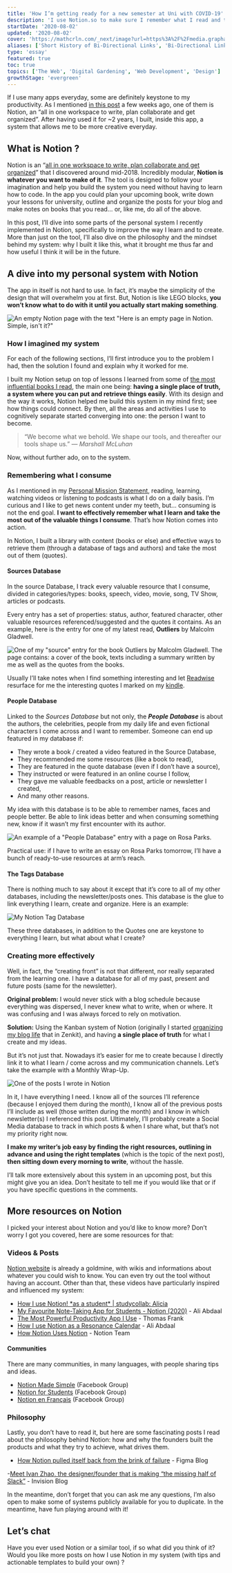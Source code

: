 ```yaml
---
title: 'How I’m getting ready for a new semester at Uni with COVID-19'
description: 'I use Notion.so to make sure I remember what I read and to help me learn and create more effectively every day. Here is a dive into my system.'
startDate: '2020-08-02'
updated: '2020-08-02'
cover: 'https://mathcrln.com/_next/image?url=https%3A%2F%2Fmedia.graphassets.com%2Fv1kOqPcIRt2D8aL7XNTz&w=1920&q=75'
aliases: ['Short History of Bi-Directional Links', 'Bi-Directional Link', 'Bi-Directional Links']
type: 'essay'
featured: true
toc: true
topics: ['The Web', 'Digital Gardening', 'Web Development', 'Design']
growthStage: 'evergreen'
---
```


If I use many apps everyday, some are definitely keystone to my productivity. As I mentioned [in this post](/blog/10-favorite-apps/) a few weeks ago, one of them is Notion, an “all in one workspace to write, plan collaborate and get organized”. After having used it for ~2 years, I built, inside this app, a system that allows me to be more creative everyday.

## What is Notion ?

Notion is an “[all in one workspace to write, plan collaborate and get organized](https://www.notion.so)” that I discovered around mid-2018. Incredibly modular, **Notion is whatever you want to make of it**. The tool is designed to follow your imagination and help you build the system you need without having to learn how to code. In the app you could plan your upcoming book, write down your lessons for university, outline and organize the posts for your blog and make notes on books that you read... or, like me, do all of the above.

In this post, I’ll dive into some parts of the personal system I recently implemented in Notion, specifically to improve the way I learn and to create. More than just on the tool, I’ll also dive on the philosophy and the mindset behind my system: why I built it like this, what it brought me thus far and how useful I think it will be in the future.

## A dive into my personal system with Notion

The app in itself is not hard to use. In fact, it’s maybe the simplicity of the design that will overwhelm you at first. But, Notion is like LEGO blocks, **you won’t know what to do with it until you actually start making something**.

![An empty Notion page with the text "Here is an empty page in Notion. Simple, isn't it?"](https://media.graphcms.com/oRQ0hLvtTqaz4D748jyT)

### How I imagined my system

For each of the following sections, I’ll first introduce you to the problem I had, then the solution I found and explain why it worked for me.

I built my Notion setup on top of lessons I learned from some of [the most influential books I read](/library/self-help-books/), the main one being: **having a single place of truth, a system where you can put and retrieve things easily**. With its design and the way it works, Notion helped me build this system in my mind first; see how things could connect. By then, all the areas and activities I use to cognitively separate started converging into one: the person I want to become.

> “We become what we behold. We shape our tools, and thereafter our tools shape us.” — _Marshall McLuhan_

Now, without further ado, on to the system.

### Remembering what I consume

As I mentioned in my [Personal Mission Statement](/blog/personal-mission-statement/), reading, learning, watching videos or listening to podcasts is what I do on a daily basis. I’m curious and I like to get news content under my teeth, but... consuming is not the end goal. **I want to effectively remember what I learn and take the most out of the valuable things I consume**. That’s how Notion comes into action.

In Notion, I built a library with content (books or else) and effective ways to retrieve them (through a database of tags and authors) and take the most out of them (quotes).

#### Sources Database

In the source Database, I track every valuable resource that I consume, divided in categories/types: books, speech, video, movie, song, TV Show, articles or podcasts.

Every entry has a set of properties: status, author, featured character, other valuable resources referenced/suggested and the quotes it contains. As an example, here is the entry for one of my latest read, **Outliers** by Malcolm Gladwell.

![One of my "source" entry for the book Outliers by Malcolm Gladwell. The page contains: a cover of the book, texts including a summary written by me as well as the quotes from the books.](https://media.graphcms.com/7KtHIV0YRs2VNznB2o2O)

Usually I’ll take notes when I find something interesting and let [Readwise](https://readwise.io/) resurface for me the interesting quotes I marked on my [kindle](/blog/e-reader/).

#### People Database

Linked to the _Sources Database_ but not only, the **_People_ _Database_** is about the authors, the celebrities, people from my daily life and even fictional characters I come across and I want to remember. Someone can end up featured in my database if:

-   They wrote a book / created a video featured in the Source Database,
-   They recommended me some resources (like a book to read),
-   They are featured in the quote database (even if I don’t have a source),
-   They instructed or were featured in an online course I follow,
-   They gave me valuable feedbacks on a post, article or newsletter I created,
-   And many other reasons.

My idea with this database is to be able to remember names, faces and people better. Be able to link ideas better and when consuming something new, know if it wasn’t my first encounter with its author.

![An example of a "People Database" entry with a page on Rosa Parks.](https://media.graphcms.com/CQ6CgBNCRfebqSMLAMcT)

Practical use: if I have to write an essay on Rosa Parks tomorrow, I’ll have a bunch of ready-to-use resources at arm’s reach.

#### The Tags Database

There is nothing much to say about it except that it’s core to all of my other databases, including the newsletter/posts ones. This database is the glue to link everything I learn, create and organize. Here is an example:

![My Notion Tag Database](https://media.graphcms.com/0Frx0FJuQ6aaRdb4WbLk)

These three databases, in addition to the Quotes one are keystone to everything I learn, but what about what I create?

### Creating more effectively

Well, in fact, the “creating front” is not that different, nor really separated from the learning one. I have a database for all of my past, present and future posts (same for the newsletter).

**Original problem:** I would never stick with a blog schedule because everything was dispersed, I never knew what to write, when or where. It was confusing and I was always forced to rely on motivation.

**Solution:** Using the Kanban system of Notion (originally I started [organizing my blog life](/blog/organize-your-blog-life/) that in Zenkit), and having **a single place of truth** for what I create and my ideas.

But it’s not just that. Nowadays it’s easier for me to create because I directly link it to what I learn / come across and my communication channels. Let’s take the example with a Monthly Wrap-Up.

![One of the posts I wrote in Notion](https://media.graphcms.com/SbXGauvZQm255MMbmJa9)

In it, I have everything I need. I know all of the sources I’ll reference (because I enjoyed them during the month), I know all of the previous posts I’ll include as well (those written during the month) and I know in which newsletter(s) I referenced this post. Ultimately, I’ll probably create a Social Media database to track in which posts & when I share what, but that’s not my priority right now.

**I make my writer’s job easy by finding the right resources, outlining in advance and using the right templates** (which is the topic of the next post), **then sitting down every morning to write**, without the hassle.

I’ll talk more extensively about this system in an upcoming post, but this might give you an idea. Don’t hesitate to tell me if you would like that or if you have specific questions in the comments.

## More resources on Notion

I picked your interest about Notion and you’d like to know more? Don’t worry I got you covered, here are some resources for that:

### Videos & Posts

[Notion website](https://www.notion.so/) is already a goldmine, with wikis and informations about whatever you could wish to know. You can even try out the tool without having an account. Other than that, these videos have particularly inspired and influenced my system:

-   [How I use Notion! \*as a student\* | studycollab: Alicia](https://www.youtube.com/watch?v=vtyS2Jcv4Dk)
-   [My Favourite Note-Taking App for Students - Notion (2020)](https://www.youtube.com/watch?v=ONG26-2mIHU) - Ali Abdaal
-   [The Most Powerful Productivity App I Use](https://www.youtube.com/watch?v=m9S5I3pWz94) - Thomas Frank
-   [How I use Notion as a Resonance Calendar](https://www.youtube.com/watch?v=lKYBB-Uw1IM&t=7s) - Ali Abdaal
-   [How Notion Uses Notion](https://www.notion.so/How-Notion-Uses-Notion-616f41d2f5124f3185cf1c36d267c07e#99fd0fc3d3aa4199a03f0de8cf155797) - Notion Team

#### Communities

There are many communities, in many languages, with people sharing tips and ideas.

-   [Notion Made Simple](https://www.facebook.com/groups/notioncommunity/) (Facebook Group)
-   [Notion for Students](https://www.facebook.com/groups/896572677502021/) (Facebook Group)
-   [Notion en Français](https://www.facebook.com/groups/2286961898272427/) (Facebook Group)

### Philosophy

Lastly, you don’t have to read it, but here are some fascinating posts I read about the philosophy behind Notion: how and why the founders built the products and what they try to achieve, what drives them.

-   [How Notion pulled itself back from the brink of failure](https://www.figma.com/blog/design-on-a-deadline-how-notion-pulled-itself-back-from-the-brink-of-failure/) - Figma Blog

\-[Meet Ivan Zhao, the designer/founder that is making “the missing half of Slack”](https://www.invisionapp.com/inside-design/ivan-zhou-notion-interview/) - Invision Blog

In the meantime, don’t forget that you can ask me any questions, I’m also open to make some of systems publicly available for you to duplicate. In the meantime, have fun playing around with it!

## Let’s chat

Have you ever used Notion or a similar tool, if so what did you think of it? Would you like more posts on how I use Notion in my system (with tips and actionable templates to build your own) ?
